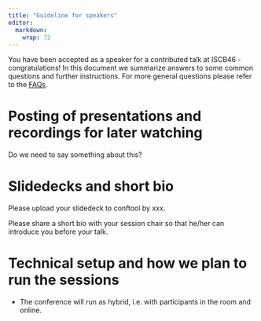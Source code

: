 ```yaml
---
title: "Guideline for speakers"
editor: 
  markdown: 
    wrap: 72
---
```


You have been accepted as a speaker for a contributed talk at ISCB46 - congratulations! In this document we summarize answers to some common questions and further instructions. For more general questions please refer to the [FAQs](faq.html).

# Posting of presentations and recordings for later watching

Do we need to say something about this?

# Slidedecks and short bio

Please upload your slidedeck to conftool by xxx.

Please share a short bio with your session chair so that he/her can introduce you before your talk.

# Technical setup and how we plan to run the sessions

- The conference will run as hybrid, i.e. with participants in the room and online.


